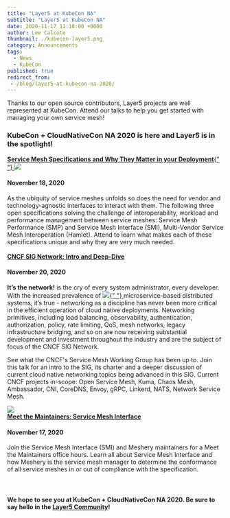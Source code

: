 ```yaml
---
title: "Layer5 at KubeCon NA"
subtitle: "Layer5 at KubeCon NA"
date: 2020-11-17 11:10:00 +0000
author: Lee Calcote
thumbnail: ./kubecon-layer5.png
category: Announcements
tags:
  - News
  - KubeCon
published: true
redirect_from:
 - /blog/layer5-at-kubecon-na-2020/
---
```



<BlogWrapper>

<p class="centered-text">
  Thanks to our open source contributors, Layer5 projects are well represented
  at KubeCon. Attend our talks to help you get started with managing your own
  service mesh!
</p>

<h3>
  KubeCon + CloudNativeCon NA 2020 is here and Layer5 is in the spotlight!
</h3>

<a href="https://kccncna20.sched.com/event/ekEz/service-mesh-specifications-and-why-they-matter-in-your-deployment-lee-calcote-naveen-kumar-layer5">
  <b>Service Mesh Specifications and Why They Matter in your Deployment</b>{" "}
  <img class="image-right kubecon-img1" src={kubecon1} />
</a>

<h4 class="date"> November 18, 2020 </h4>
As the ubiquity of service meshes unfolds so does the need for vendor and technology-agnostic
interfaces to interact with them. The following three open specifications solving
the challenge of interoperability, workload and performance management between service
meshes: Service Mesh Performance (SMP) and Service Mesh Interface (SMI), Multi-Vendor
Service Mesh Interoperation (Hamlet). Attend to learn what makes each of these specifications
unique and why they are very much needed.

<br />
<br />

<a href="https://kccncna20.sched.com/event/etsE/cncf-sig-network-intro-deep-dive-lee-calcote-layer5">
  <b>CNCF SIG Network: Intro and Deep-Dive</b>
</a>

<h4 class="date"> November 20, 2020 </h4>
<b>It’s the network!</b> is the cry of every system administrator, every
developer. With the increased prevalence of <a href="https://kccncna20.sched.com/event/etsE/cncf-sig-network-intro-deep-dive-lee-calcote-layer5">
  <img class="image-right kubecon-img3" src={kubecon3} />{" "}
</a>
microservice-based distributed systems, it’s true - networking as a discipline
has never been more critical in the efficient operation of cloud native
deployments. Networking primitives, including load balancing, observability,
authentication, authorization, policy, rate limiting, QoS, mesh networks, legacy
infrastructure bridging, and so on are now receiving substantial development and
investment throughout the industry and are the subject of focus of the CNCF SIG
Network.

See what the CNCF's Service Mesh Working Group has been up to. Join this talk for an intro to the SIG, its charter and a deeper discussion of current cloud native networking topics being advanced in this SIG. Current CNCF projects in-scope: Open Service Mesh, Kuma, Chaos Mesh, Ambassador, CNI, CoreDNS, Envoy, gRPC, Linkerd, NATS, Network Service Mesh.

<a href="https://kccncna20.sched.com/event/fMYB/meet-the-maintainer-service-mesh-interface">
  <img class="image-right kubecon-img2" src={kubecon2} />
</a>

<br />
<a href="https://kccncna20.sched.com/event/fMYB/meet-the-maintainer-service-mesh-interface">
  <b>Meet the Maintainers: Service Mesh Interface</b>
</a>

<h4 class="date"> November 17, 2020 </h4>
Join the Service Mesh Interface (SMI) and Meshery maintainers for a Meet the Maintainers
office hours. Learn all about Service Mesh Interface and how Meshery is the service
mesh manager to determine the conformance of all service meshes in or out of compliance
with the specification.
<br />
<br />
<br />

<h4 class="centered-text">
  We hope to see you at KubeCon + CloudNativeCon NA 2020. Be sure to say hello
  in the <a href="http://slack.layer5.io/">Layer5 Community</a>!
</h4>


</BlogWrapper>
